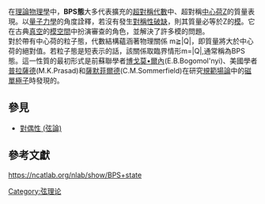 在[[理論物理學|理論物理學]]中，'''BPS態'''大多代表擴充的[[超對稱|超對稱]][[代數|代數]]中、超對稱[[中心荷|中心荷]]Z的質量表現。以[[量子力學|量子力學]]的角度詮釋，若沒有發生[[對稱性破缺|對稱性破缺]]，則其質量必等於Z的[[模|模]]。它在古典[[真空|真空]]的[[模空間|模空間]]中扮演審查的角色，並解決了許多模的問題。<br />
對於帶有中心荷的粒子態，代數結構蘊涵著物理關係 m≧|Q|，即質量將大於中心荷的絕對值。若粒子態是短表示的話，該關係取臨界情形m=|Q|,通常稱為BPS態。這一性質的最初形式是前蘇聯學者[[博戈莫•爾內|博戈莫•爾內]](E.B.Bogomol'nyi)、美國學者[[普拉薩德(物理學家)|普拉薩德]](M.K.Prasad)和[[薩默菲爾德|薩默菲爾德]](C.M.Sommerfield)在研究[[規範場論|規範場論]]中的[[磁單極子|磁單極子]]時發現的。

==參見==
*[[對偶性_(弦論)|對偶性 (弦論)]]

==參考文獻==
https://ncatlab.org/nlab/show/BPS+state{{Wayback|url=https://ncatlab.org/nlab/show/BPS+state |date=20160602012817 }}


[[Category:弦理论|Category:弦理论]]

{{String theory}}